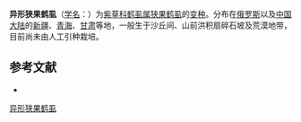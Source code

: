 {{Infraspeciesbox
| name = 异形狭果鹤虱
| status = 
| status_system = 
| image =
| species link = 狭果鹤虱
| species = semiglabra
| varietas = heterocaryoides
| authority = 
}}

'''异形狭果鹤虱'''（[[学名|学名]]：{{lang|la|''Lappula semiglabra'' var. ''heterocaryoides''}}）为[[紫草科|紫草科]][[鹤虱属|鹤虱属]][[狭果鹤虱|狭果鹤虱]]的[[变种|变种]]。分布在[[俄罗斯|俄罗斯]]以及[[中国大陆|中国大陆]]的[[新疆|新疆]]、[[青海|青海]]、[[甘肃|甘肃]]等地，一般生于沙丘间、山前洪积扇碎石坡及荒漠地带，目前尚未由人工引种栽培。

== 参考文献 ==
<div class="references-small">
* {{cite web| url =http://www.bioinfo.cn/db05/KmzwSpecies.php?action=view&id=30856| title =异形狭果鹤虱（变种）| work =《中国高等植物数据库全库》| publisher =中国科学院微生物研究所| author =昆明植物研究所| accessdate =2009-02-26| deadurl =yes| archiveurl =https://web.archive.org/web/20160305050108/http://www.bioinfo.cn/db05/KmzwSpecies.php?action=view&id=30856| archivedate =2016-03-05}}
</div>
{{Taxonbar|from=Q11066013}}

[[Category:鹤虱属|异形狭果鹤虱]]


{{植物小作品}}